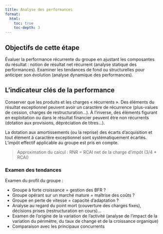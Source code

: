 ```yaml
---
title: Analyse des performances
format:
  html: 
    toc: true
    toc-depth: 3
---
```


## Objectifs de cette étape

Évaluer la performance récurrente du groupe en ajustant les composantes du résultat : notion de résultat net récurrent (analyse statique des performances). Examiner les tendances de fond ou structurelles pour anticiper son évolution (analyse dynamique des performances).

## L’indicateur clés de la performance

Conserver que les produits et les charges « récurrents ». Des éléments du résultat exceptionnel peuvent avoir un caractère de récurrence (plus-values de cession, charges de restructuration…). À l’inverse, des éléments figurant en exploitation ou dans le résultat financier peuvent être non récurrents (dotation aux provisions, dépréciation de titres…).

La dotation aux amortissements (ou la reprise) des écarts d’acquisition et tout élément à caractère exceptionnel sont systématiquement écartés.
L’impôt effectif applicable au groupe est pris en compte.

> Approximation du calcul : RNR = RCAI net de la charge d’impôt (3/4 * RCAI)

### Examen des tendances

Examen du profil du groupe :

- Groupe à forte croissance = gestion des BFR ?
- Groupe opérant sur un marché mature = maîtrise des coûts ?
- Groupe en perte de vitesse = capacité d’adaptation ? 
- Analyse au regard du point mort (couverture des charges fixes), décisions prises (restructuration en cours)…
- Examen de l’origine de la variation de l’activité (analyse de l’impact de la variation du périmètre, du taux de change et de la croissance organique)
- Comparaison avec les principaux concurrents






